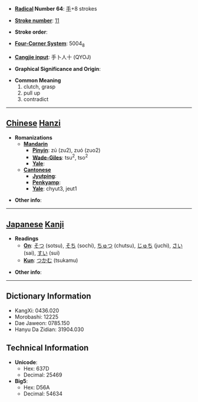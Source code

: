 * '''[[Wiktionary:Chinese radical index| Radical]] Number 64''': [[Wiktionary:Chinese radical index 手|手]]+8 strokes

* '''[[Wiktionary:Chinese total strokes index|Stroke number]]''': [[Wiktionary:Chinese total strokes index 11|11]]

* '''Stroke order''': 

* '''[[Wiktionary:Chinese four corner index|Four-Corner System]]''': 5004<sub>8</sub>

* '''[[Wiktionary:Chinese Cangjie index|Cangjie input]]''': 手卜人十 (QYOJ)

* '''Graphical Significance and Origin''': 

* '''Common Meaning'''
*#clutch, grasp
*# pull up
*# contradict


----

== [[Chinese]] [[Hanzi]] ==

* '''Romanizations'''
** '''[[Mandarin]]'''
*** '''[[Pinyin]]''': zú (zu2), zuó (zuo2)
*** '''[[Wade-Giles]]''': tsu<sup>2</sup>, tso<sup>2</sup>
*** '''[[Yale]]''': 
** '''[[Cantonese]]'''
*** '''[[Jyutping]]''':
*** '''[[Penkyamp]]''': 
*** '''[[Yale]]''': chyut3, jeut1

* '''Other info''': 

----

== [[Japanese]] [[Kanji]] ==

* '''Readings'''
** '''[[On]]''': [[そつ]] (sotsu), [[そち]] (sochi), [[ちゅつ]] (chutsu), [[じゅち]] (juchi), [[さい]] (sai), [[すい]] (sui)
** '''[[Kun]]''': [[つかむ]] (tsukamu)

* '''Other info''':  

----

== Dictionary Information ==

* KangXi: 0436.020
* Morobashi: 12225
* Dae Jaweon: 0785.150
* Hanyu Da Zidian: 31904.030

== Technical Information ==

* '''Unicode''':
** Hex: 637D
** Decimal: 25469
* '''Big5''':
** Hex: D56A
** Decimal: 54634